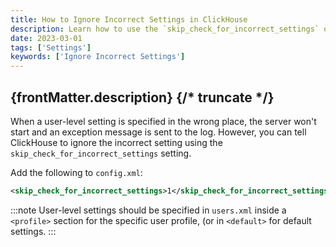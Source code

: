 ```yaml
---
title: How to Ignore Incorrect Settings in ClickHouse
description: Learn how to use the `skip_check_for_incorrect_settings` option to allow ClickHouse to start even when user-level settings are specified incorrectly.
date: 2023-03-01
tags: ['Settings']
keywords: ['Ignore Incorrect Settings']
---
```


{frontMatter.description}
{/* truncate */}
---

When a user-level setting is specified in the wrong place, the server won't start and an exception message is sent to the log. However, you can tell ClickHouse to ignore the incorrect setting using the `skip_check_for_incorrect_settings` setting.

Add the following to `config.xml`:

```xml
<skip_check_for_incorrect_settings>1</skip_check_for_incorrect_settings>
```

:::note
User-level settings should be specified in `users.xml` inside a `<profile>` section for the specific user profile, (or in `<default>` for default settings.
:::
